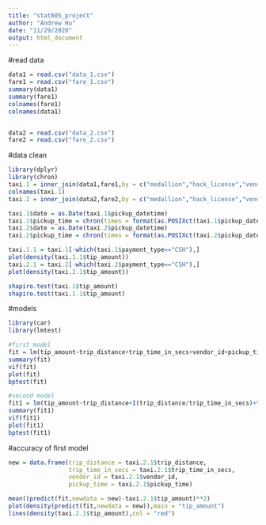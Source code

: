 ```yaml
---
title: "stat605_project"
author: "Andrew Hu"
date: "11/29/2020"
output: html_document
---
```

#read data
```r
data1 = read.csv("data_1.csv")
fare1 = read.csv("fare_1.csv")
summary(data1)
summary(fare1)
colnames(fare1)
colnames(data1)


data2 = read.csv("data_2.csv")
fare2 = read.csv("fare_2.csv")
```

#data clean
```r
library(dplyr)
library(chron)
taxi.1 = inner_join(data1,fare1,by = c("medallion","hack_license","vendor_id","pickup_datetime"))
colnames(taxi.1)
taxi.2 = inner_join(data2,fare2,by = c("medallion","hack_license","vendor_id","pickup_datetime"))

taxi.1$date = as.Date(taxi.1$pickup_datetime)
taxi.1$pickup_time = chron(times = format(as.POSIXct(taxi.1$pickup_datetime),format = "%H:%M:%S"))
taxi.2$date = as.Date(taxi.2$pickup_datetime)
taxi.2$pickup_time = chron(times = format(as.POSIXct(taxi.2$pickup_datetime),format = "%H:%M:%S"))

taxi.1.1 = taxi.1[-which(taxi.1$payment_type=="CSH"),]
plot(density(taxi.1.1$tip_amount))
taxi.2.1 = taxi.2[-which(taxi.2$payment_type=="CSH"),]
plot(density(taxi.2.1$tip_amount))

shapiro.test(taxi.1$tip_amount)
shapiro.test(taxi.1.1$tip_amount)
```
#models
```r
library(car)
library(lmtest)

#first model
fit = lm(tip_amount~trip_distance+trip_time_in_secs+vendor_id+pickup_time,data = taxi.1.1)
summary(fit)
vif(fit)
plot(fit)
bptest(fit)

#second model
fit1 = lm(tip_amount~trip_distance+I(trip_distance/trip_time_in_secs)+trip_time_in_secs+vendor_id+pickup_time,data = taxi.1.1)
summary(fit1)
vif(fit1)
plot(fit1)
bptest(fit1)
```

#accuracy of first model
```r
new = data.frame(trip_distance = taxi.2.1$trip_distance,
                 trip_time_in_secs = taxi.2.1$trip_time_in_secs,
                 vendor_id = taxi.2.1$vendor_id,
                 pickup_time = taxi.2.1$pickup_time)

mean((predict(fit,newdata = new)-taxi.2.1$tip_amount)**2)
plot(density(predict(fit,newdata = new)),main = "tip_amount")
lines(density(taxi.2.1$tip_amount),col = "red")
```